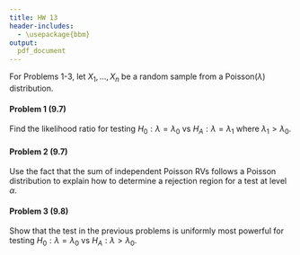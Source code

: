 ```yaml
---
title: HW 13
header-includes:
  - \usepackage{bbm}
output:
  pdf_document
---
```


For Problems 1-3, let $X_1, \dots, X_n$ be a random sample from a Poisson$(\lambda)$ distribution.

#### Problem 1 (9.7)

Find the likelihood ratio for testing $H_0: \lambda = \lambda_0$ vs $H_A: \lambda = \lambda_1$ where $\lambda_1 > \lambda_0$. 



\pagebreak

#### Problem 2 (9.7)

Use the fact that the sum of independent Poisson RVs follows a Poisson distribution to explain how to determine a rejection region for a test at level $\alpha$. 




\pagebreak

#### Problem 3 (9.8)

Show that the test in the previous problems is uniformly most powerful for testing $H_0: \lambda = \lambda_0$ vs $H_A: \lambda > \lambda_0$. 





